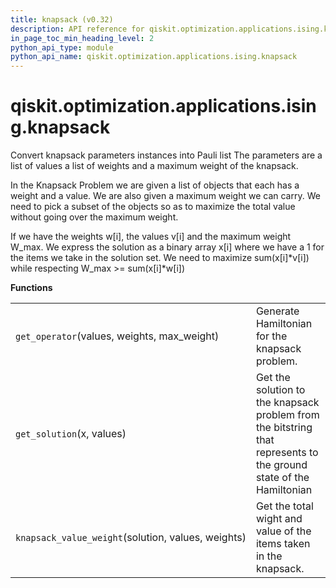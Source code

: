 ```yaml
---
title: knapsack (v0.32)
description: API reference for qiskit.optimization.applications.ising.knapsack in qiskit v0.32
in_page_toc_min_heading_level: 2
python_api_type: module
python_api_name: qiskit.optimization.applications.ising.knapsack
---
```


<span id="module-qiskit.optimization.applications.ising.knapsack" />

<span id="qiskit-optimization-applications-ising-knapsack" />

# qiskit.optimization.applications.ising.knapsack

Convert knapsack parameters instances into Pauli list The parameters are a list of values a list of weights and a maximum weight of the knapsack.

In the Knapsack Problem we are given a list of objects that each has a weight and a value. We are also given a maximum weight we can carry. We need to pick a subset of the objects so as to maximize the total value without going over the maximum weight.

If we have the weights w\[i], the values v\[i] and the maximum weight W\_max. We express the solution as a binary array x\[i] where we have a 1 for the items we take in the solution set. We need to maximize sum(x\[i]\*v\[i]) while respecting W\_max >= sum(x\[i]\*w\[i])

**Functions**

|                                                    |                                                                                                                    |
| -------------------------------------------------- | ------------------------------------------------------------------------------------------------------------------ |
| `get_operator`(values, weights, max\_weight)       | Generate Hamiltonian for the knapsack problem.                                                                     |
| `get_solution`(x, values)                          | Get the solution to the knapsack problem from the bitstring that represents to the ground state of the Hamiltonian |
| `knapsack_value_weight`(solution, values, weights) | Get the total wight and value of the items taken in the knapsack.                                                  |


